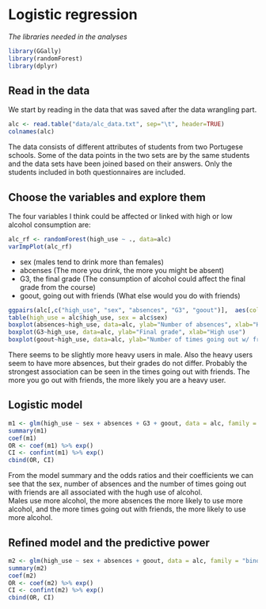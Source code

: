 # Logistic regression

_The libraries needed in the analyses_
```r
library(GGally)
library(randomForest)
library(dplyr)
```

## Read in the data
We start by reading in the data that was saved after the data wrangling part.

```r
alc <- read.table("data/alc_data.txt", sep="\t", header=TRUE)
colnames(alc)
```

The data consists of different attributes of students from two Portugese schools. Some of the data points in the two sets are by the same students and the data sets have been joined based on their answers. Only the students included in both questionnaires are included. 

## Choose the variables and explore them 
The four variables I think could be affected or linked with high or low alcohol consumption are:  

```r
alc_rf <- randomForest(high_use ~ ., data=alc)
varImpPlot(alc_rf)
```
  
* sex (males tend to drink more than females) 
* abcenses (The more you drink, the more you might be absent)
* G3, the final grade (The consumption of alcohol could affect the final grade from the course)
* goout, going out with friends (What else would you do with friends)
```r
ggpairs(alc[,c("high_use", "sex", "absences", "G3", "goout")],  aes(col=high_use, alpha=0.3), lower = list(combo = wrap("facethist", bins = 20)))
table(high_use = alc$high_use, sex = alc$sex)
boxplot(absences~high_use, data=alc, ylab="Number of absences", xlab="High use")
boxplot(G3~high_use, data=alc, ylab="Final grade", xlab="High use")
boxplot(goout~high_use, data=alc, ylab="Number of times going out w/ friends", xlab="High use")
```

There seems to be slightly more heavy users in male. Also the heavy users seem to have more absences, but their grades do not differ. Probably the strongest association can be seen in the times going out with friends. The more you go out with friends, the more likely you are a heavy user. 

## Logistic model

```r
m1 <- glm(high_use ~ sex + absences + G3 + goout, data = alc, family = "binomial")
summary(m1)
coef(m1)
OR <- coef(m1) %>% exp()
CI <- confint(m1) %>% exp()
cbind(OR, CI)
```

From the model summary and the odds ratios and their coefficients we can see that the sex, number of absences and the number of times going out with friends are all associated with the hugh use of alcohol.  
Males use more alcohol, the more absences the more likely to use more alcohol, and the more times going out with friends, the more likely to use more alcohol. 

## Refined model and the predictive power 

```r
m2 <- glm(high_use ~ sex + absences + goout, data = alc, family = "binomial")
summary(m2)
coef(m2)
OR <- coef(m2) %>% exp()
CI <- confint(m2) %>% exp()
cbind(OR, CI)
```

